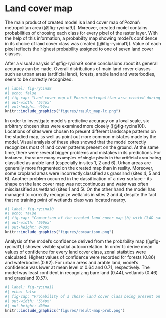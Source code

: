 # Land cover map {#sec-results-map}

The main product of created model is a land cover map of Poznań metropolitan area ([@fig-rycina9]).
Moreover, created model contains probabilities of choosing each class for every pixel of the raster layer.
With the help of this information, a probability map showing model's confidence in its choice of land cover class was created ([@fig-rycina11]).
Value of each pixel reflects the highest probability assigned to one of seven land cover classes.

After a visual analysis of @fig-rycina9, some conclusions about its general accuracy can be made.
Overall distributions of main land cover classes such as urban areas (artificial land), forests, arable land and waterbodies, seem to be correctly recognized.

```r
#| label: fig-rycina9
#| echo: false
#| fig-cap: "Land cover map of Poznań metropolitan area created during this study."
#| out-width: "564px"
#| out-height: 400px
knitr::include_graphics("figures/result_map-lc.png")
```

In order to investigate model's predictive accuracy on a local scale, six arbitrary chosen sites were examined more closely ([@fig-rycina10]).
Locations of sites were chosen to present different landscape patterns on the studied map, as well as point out more common mistakes made by the model.
Visual analysis of these sites showed that the model correctly recognizes most of land cover patterns present on the ground.
At the same time, there were several bigger problems and mistakes in its predictions.
For instance, there are many examples of single pixels in the artificial area being classified as arable land (especially in sites 1, 2 and 6).
Urban areas are generally more fragmented on the created map than in reality.
Moreover, some cropland areas were incorrectly classified as grassland (sites 4, 5 and 6).
Another problem occurred in the classification of a river surface - its shape on the land cover map was not continuous and water was often misclassified as wetland (sites 1 and 5).
On the other hand, the model has managed to correctly recognize wetlands in sites 2 and 4, despite the fact that no training point of wetlands class was located nearby.

```r
#| label: fig-rycina10
#| echo: false
#| fig-cap: "Comparison of the created land cover map (b) with GLAD satellite imagery (a) and ortophotomap from Polish Geoportal (c)."
#| out-width: "500px"
#| out-height: 870px
knitr::include_graphics("figures/comparison.png")
```

Analysis of the model's confidence derived from the probability map ([@fig-rycina11]) showed visible spatial autocorrelation.
In order to derive mean values of confidence for every land cover class, zonal statistics were calculated.
Highest values of confidence were recorded for forests (0.86) and waterbodies (0.92).
For urban areas and arable land, model's confidence was lower at mean level of 0.64 and 0.71, respectively.
The model was least confident in recognizing bare land (0.44), wetlands (0.46) and grassland (0.57).

```r
#| label: fig-rycina11
#| echo: false
#| fig-cap: "Probability of a chosen land cover class being present on the ground. This can be treated as a confidence of the model on its results."
#| out-width: "564px"
#| out-height: 400px
knitr::include_graphics("figures/result-map-prob.png")
```

